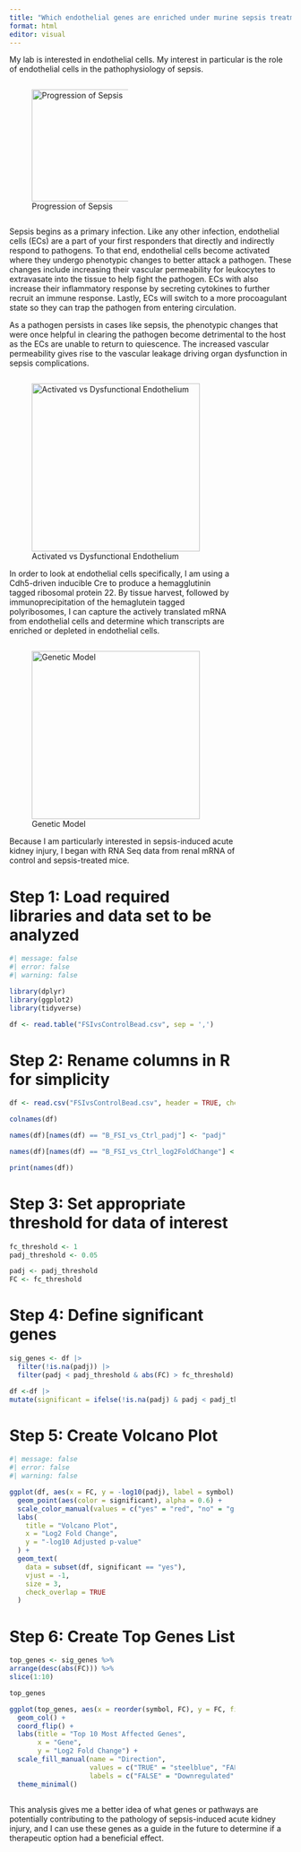 ```yaml
---
title: "Which endothelial genes are enriched under murine sepsis treatment?"
format: html
editor: visual
---
```


My lab is interested in endothelial cells. My interest in particular is the role of endothelial cells in the pathophysiology of sepsis.

::: {.column width="50%"}
![Progression of Sepsis](schematic.png){height="200"}
:::

Sepsis begins as a primary infection. Like any other infection, endothelial cells (ECs) are a part of your first responders that directly and indirectly respond to pathogens. To that end, endothelial cells become activated where they undergo phenotypic changes to better attack a pathogen. These changes include increasing their vascular permeability for leukocytes to extravasate into the tissue to help fight the pathogen. ECs with also increase their inflammatory response by secreting cytokines to further recruit an immune response. Lastly, ECs will switch to a more procoagulant state so they can trap the pathogen from entering circulation.

As a pathogen persists in cases like sepsis, the phenotypic changes that were once helpful in clearing the pathogen become detrimental to the host as the ECs are unable to return to quiescence. The increased vascular permeability gives rise to the vascular leakage driving organ dysfunction in sepsis complications.

:::: {.column width="80%"}
![Activated vs Dysfunctional Endothelium](ActivatedvsDysfunction.png){height="300"}

In order to look at endothelial cells specifically, I am using a Cdh5-driven inducible Cre to produce a hemagglutinin tagged ribosomal protein 22. By tissue harvest, followed by immunoprecipitation of the hemaglutein tagged polyribosomes, I can capture the actively translated mRNA from endothelial cells and determine which transcripts are enriched or depleted in endothelial cells.

::: {.column width="100%"}
![Genetic Model](MouseModel.png){height="300"}

Because I am particularly interested in sepsis-induced acute kidney injury, I began with RNA Seq data from renal mRNA of control and sepsis-treated mice.

# Step 1: Load required libraries and data set to be analyzed

```r
#| message: false
#| error: false
#| warning: false

library(dplyr)
library(ggplot2)
library(tidyverse)

df <- read.table("FSIvsControlBead.csv", sep = ',')
```

# Step 2: Rename columns in R for simplicity

```r
df <- read.csv("FSIvsControlBead.csv", header = TRUE, check.names = TRUE)

colnames(df)

names(df)[names(df) == "B_FSI_vs_Ctrl_padj"] <- "padj"

names(df)[names(df) == "B_FSI_vs_Ctrl_log2FoldChange"] <- "FC"

print(names(df))

```

# Step 3: Set appropriate threshold for data of interest

```r
fc_threshold <- 1
padj_threshold <- 0.05

padj <- padj_threshold
FC <- fc_threshold

```

# Step 4: Define significant genes

```r
sig_genes <- df |> 
  filter(!is.na(padj)) |> 
  filter(padj < padj_threshold & abs(FC) > fc_threshold)

df <-df |>
mutate(significant = ifelse(!is.na(padj) & padj < padj_threshold & abs (FC) > fc_threshold, "yes", "no"))

```

# Step 5: Create Volcano Plot

```r
#| message: false
#| error: false
#| warning: false

ggplot(df, aes(x = FC, y = -log10(padj), label = symbol)) +
  geom_point(aes(color = significant), alpha = 0.6) + 
  scale_color_manual(values = c("yes" = "red", "no" = "gray")) +
  labs(
    title = "Volcano Plot",
    x = "Log2 Fold Change",
    y = "-log10 Adjusted p-value"
  ) +
  geom_text(
    data = subset(df, significant == "yes"),
    vjust = -1,
    size = 3,
    check_overlap = TRUE
  )

```

# Step 6: Create Top Genes List

```r
top_genes <- sig_genes %>%
arrange(desc(abs(FC))) %>%
slice(1:10)

top_genes

ggplot(top_genes, aes(x = reorder(symbol, FC), y = FC, fill = FC > 0)) + 
  geom_col() + 
  coord_flip() + 
  labs(title = "Top 10 Most Affected Genes", 
       x = "Gene", 
       y = "Log2 Fold Change") + 
  scale_fill_manual(name = "Direction", 
                    values = c("TRUE" = "steelblue", "FALSE" = "salmon"), 
                    labels = c("FALSE" = "Downregulated", "TRUE" = "Upregulated")) + 
  theme_minimal()

```
:::
::::

This analysis gives me a better idea of what genes or pathways are potentially contributing to the pathology of sepsis-induced acute kidney injury, and I can use these genes as a guide in the future to determine if a therapeutic option had a beneficial effect.

